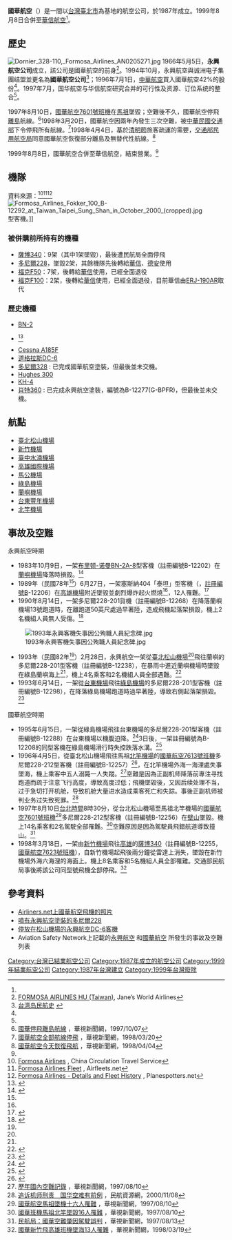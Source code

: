 {{Airline infobox
| airline=國華航空
| IATA=VY
| ICAO=FOS
| callsign=
| company_name=國華航空
| founded=1987年<ref name="cctsbeijing"/>
| ceased=1999年8月8日<ref name="mandarin">{{Cite web |url=http://www.mandarin-airlines.com/aboutus_new/xfile_about_mandarin.htm |title=華信航空公司簡介 |accessdate=2010-08-28 |archive-date=2020-11-25 |archive-url=https://web.archive.org/web/20201125022936/https://www.mandarin-airlines.com/aboutus_new/xfile_about_mandarin.htm |dead-url=no }}</ref>
| headquarters={{ROC-TW}}<br>[[臺北市|臺北市]]<ref>[http://www.taiwan.alloexpat.com/taiwan_information/airlines_taiwan.php Allo' Expat Taiwan] {{Wayback|url=http://www.taiwan.alloexpat.com/taiwan_information/airlines_taiwan.php |date=20100922060946 }}{{en}}</ref>
| hubs=
}}
'''國華航空'''（{{lang-en|'''Formosa Airlines'''}}）是一間以[[台灣|台灣]][[臺北市|臺北市]]為基地的航空公司，於1987年成立。1999年8月8日合併至[[華信航空|華信航空]]<ref name="mandarin"/>。

== 歷史 ==
[[File:Dornier_328-110,_Formosa_Airlines_AN0205271.jpg|thumb]]
1966年5月5日，'''永興航空公司'''成立，該公司是國華航空的前身<ref name="janes">[http://www.janes.com/articles/Janes-World-Airlines/FORMOSA-AIRLINES-HU-Taiwan.html FORMOSA AIRLINES HU (Taiwan)], Jane’s World Airlines{{en}}</ref>。1994年10月，永興航空與诚洲电子集團结盟並更名為'''國華航空公司'''<ref name="twairinfo">[http://www.17u.net/news/newsinfo_58974.html 台湾岛民航史] {{Wayback|url=http://www.17u.net/news/newsinfo_58974.html |date=20160304122216 }}{{zh-hans}}</ref>；1996年7月1日，[[中華航空|中華航空]]買入國華航空42%的股份<ref name="janes"/>。1997年7月，国华航空与华信航空研究合并的可行性及资源、订位系统的整合<ref name="twairinfo"/>。

1997年8月10日，[[國華航空7601號班機空難|國華航空7601號班機]]在[[馬祖|馬祖]]墜毀；空難後不久，國華航空停飛[[離島|離島]]航線。<ref>[http://news.cts.com.tw/cts/general/199710/199710070008656.html 國華停飛離島航線] {{Wayback|url=http://news.cts.com.tw/cts/general/199710/199710070008656.html |date=20190518232434 }}，華視新聞網，1997/10/07</ref>1998年3月20日，國華航空因兩年內發生三次空難，被[[中華民國交通部|中華民國交通部]]下令停飛所有航線。<ref>[http://news.cts.com.tw/cts/general/199803/199803200013840.html 國華航空全部航線停飛] {{Wayback|url=http://news.cts.com.tw/cts/general/199803/199803200013840.html |date=20190519070835 }}，華視新聞網，1998/03/20</ref>1998年4月4日，基於[[清明節|清明節]]旅客疏運的需要，[[交通部民用航空局|交通部民用航空局]]同意國華航空恢復部分離島及無替代性航線。<ref>[http://news.cts.com.tw/cts/general/199804/199804040014417.html 國華航空今天恢復飛航] {{Wayback|url=http://news.cts.com.tw/cts/general/199804/199804040014417.html |date=20190518181457 }}，華視新聞網，1998/04/04</ref>

1999年8月8日，國華航空合併至華信航空，結束營業。<ref name="mandarin"/>

== 機隊 ==
資料來源：<ref name="cctsbeijing">[http://www.cctsbeijing.com/china-flights/airlines/taiwan/formosa-airlines.html Formosa Airlines] {{Wayback|url=http://www.cctsbeijing.com/china-flights/airlines/taiwan/formosa-airlines.html |date=20130329165215 }}, China Circulation Travel Service{{en}}</ref><ref>[http://www.airfleets.net/flottecie/Formosa%20Airlines.htm Formosa Airlines Fleet] {{Wayback|url=http://www.airfleets.net/flottecie/Formosa%20Airlines.htm |date=20191227055140 }}, Airfleets.net</ref><ref>[http://www.planespotters.net/Airline/Formosa-Airlines?sort=type Formosa Airlines - Details and Fleet History] {{Wayback|url=http://www.planespotters.net/Airline/Formosa-Airlines?sort=type |date=20110513052119 }}, Planespotters.net</ref>
[[File:Formosa_Airlines_Fokker_100_B-12292_at_Taiwan_Taipei_Sung_Shan_in_October_2000_(cropped).jpg|thumb]]型客機。]]
===被併購前所持有的機種===
*[[薩博340|薩博340]]：9架（其中1架墜毀），最後遭民航局全面停飛
*[[多尼爾228|多尼爾228]]，墜毀2架，其餘機隊先後轉給[[華信航空|華信]]、[[德安航空|德安]]使用
*[[福克F50|福克F50]]：7架，後轉給[[華信航空|華信]]使用，已經全面退役
*[[福克F100|福克F100]]：2架，後轉給[[華信航空|華信]]使用，已經全面退役，目前華信由[[ERJ|ERJ-190AR]]取代

===歷史機種===
*[[BN-2|BN-2]]
*{{Link-en|Cessna 404 Titan}}<ref>{{Cite web |url=https://www.watchinese.com/sites/watchinese.com/files/article/2016/03/165/165A2_042_01.jpg |title=永興航空CESSNA TITAN404外觀 |access-date=2019-02-21 |archive-date=2021-04-18 |archive-url=https://web.archive.org/web/20210418180636/https://www.watchinese.com/sites/watchinese.com/files/article/2016/03/165/165A2_042_01.jpg |dead-url=no }}</ref>
*[[Cessna_A185F|Cessna A185F]]
*[[道格拉斯DC-6|道格拉斯DC-6]]
*[[多尼爾328|多尼爾328]] : 已完成國華航空塗裝，但最後並未交機。
*[[Hughes_300|Hughes 300]]
*[[KH-4|KH-4]]
*[[肖特360|肖特360]] : 已完成永興航空塗裝，編號為B-12277(G-BPFR)，但最後並未交機。

== 航點 ==
*[[臺北松山機場|臺北松山機場]]
*[[新竹機場|新竹機場]]
*[[臺中水湳機場|臺中水湳機場]]
*[[高雄國際機場|高雄國際機場]]
*[[馬公機場|馬公機場]]
*[[綠島機場|綠島機場]]
*[[蘭嶼機場|蘭嶼機場]]
*[[台東豐年機場|台東豐年機場]]
*[[北竿機場|北竿機場]]

== 事故及空難 ==
;永興航空時期
*1983年10月9日，一架[[Britten-Norman_Islander|布里顿-诺曼BN-2A-8]]型客機（註冊編號B-12202）在[[蘭嶼機場|蘭嶼機場]]降落時損毀。<ref>{{Cite web|url=http://aviation-safety.net/database/record.php?id=19831009-0|title=ASN Aircraft accident Pilatus Britten-Norman BN-2A-8 Islander B-12202 Orchid Island Airport (KYD)|accessdate=2011-04-23|author=Aviation Safety Network|language=en|archive-date=2012-11-09|archive-url=https://web.archive.org/web/20121109091420/http://aviation-safety.net/database/record.php?id=19831009-0|dead-url=no}}</ref>
*1989年（民國78年<ref name="cts_recentlycrash"/>）6月27日，一架塞斯納404「泰坦」型客機（{{tsl|en|Cessna 404 Titan||Cessna 404 Titan}}，[[飛機註冊編號|註冊編號]]B-12206）在[[高雄機場|高雄機場]]附近墜毀並劇烈爆炸起火燃燒<ref name="cts_recentlycrash"/>，12人罹難。<ref>{{Cite web|url=http://www.baaa-acro.com/Compagnies%20F/Formosa%20Airlines.htm|title=Formosa Airlines|accessdate=2011-04-23|author=BAAA/ACRO|language=en|deadurl=yes|archiveurl=https://web.archive.org/web/20121019022002/http://baaa-acro.com/Compagnies%20F/Formosa%20Airlines.htm|archivedate=2012-10-19}}</ref>
*1990年8月14日，一架多尼爾228-201貨機（註冊編號B-12268）在降落蘭嶼機場13號跑道時，在離跑道50英尺處過早著陸，造成飛機起落架損毀，機上2名機組人員無人受傷。<ref>{{Cite web|url=http://aviation-safety.net/database/record.php?id=19900814-0|title=ASN Aircraft accident Dornier 228-201 B-12268 Orchid Island Airport (KYD)|accessdate=2011-04-23|author=Aviation Safety Network|language=en|archive-date=2012-11-11|archive-url=https://web.archive.org/web/20121111203752/http://aviation-safety.net/database/record.php?id=19900814-0|dead-url=no}}</ref>
[[File:1993年永興客機失事因公殉職人員紀念碑.jpg|thumb]]
*1993年（民國82年<ref name="cts_recentlycrash"/>）2月28日，永興航空一架從[[臺北松山機場|臺北松山機場]]<ref name="cts_recentlycrash"/>飛往蘭嶼的多尼爾228-201型客機（註冊編號B-12238），在暴雨中進近蘭嶼機場時墜毀在綠島蘭嶼海上<ref name="cts_recentlycrash"/>，機上4名乘客和2名機組人員全部遇難。<ref>{{Cite web|url=http://aviation-safety.net/database/record.php?id=19930228-0|title=ASN Aircraft accident Dornier 228-201 B-12238 Green Island|accessdate=2011-04-23|author=Aviation Safety Network|language=en|archive-date=2013-11-12|archive-url=https://web.archive.org/web/20131112151010/http://aviation-safety.net/database/record.php?id=19930228-0|dead-url=no}}</ref>
*1993年6月14日，一架從[[台東機場|台東機場]]飛往[[綠島機場|綠島機場]]的多尼爾228-201型客機（註冊編號B-12298），在降落綠島機場跑道時過早著陸，導致右側起落架損毀。<ref>{{Cite web|url=http://aviation-safety.net/database/record.php?id=19930614-0|title=ASN Aircraft accident Dornier 228-201 B-12298 Green Island Airport (GNI)|accessdate=2011-04-23|author=Aviation Safety Network|language=en|archive-date=2012-11-07|archive-url=https://web.archive.org/web/20121107201845/http://aviation-safety.net/database/record.php?id=19930614-0|dead-url=no}}</ref>

;國華航空時期
*1995年6月15日，一架從綠島機場飛往台東機場的多尼爾228-201型客機（註冊編號B-12288）在台東機場以機腹迫降。<ref>{{Cite web|url=http://aviation-safety.net/database/record.php?id=19950615-0|title=ASN Aircraft accident Dornier 228-201 B-12288 Taitung Airport (TTT)|accessdate=2011-04-23|author=Aviation Safety Network|language=en|archive-date=2012-11-07|archive-url=https://web.archive.org/web/20121107201930/http://aviation-safety.net/database/record.php?id=19950615-0|dead-url=no}}</ref>3日後，一架註冊編號為B-12208的同型客機在綠島機場滑行時失控跌落水溝。<ref>{{Cite web|url=http://aviation-safety.net/database/record.php?id=19950618-0|title=ASN Aircraft accident Dornier 228-201 B-12208 Green Island Airport (GNI)|accessdate=2011-04-23|author=Aviation Safety Network|language=en|archive-date=2012-11-07|archive-url=https://web.archive.org/web/20121107201917/http://aviation-safety.net/database/record.php?id=19950618-0|dead-url=no}}</ref>
*1996年4月5日，從臺北松山機場飛往馬祖[[北竿機場|北竿機場]]的[[國華航空7613號班機空難|國華航空7613號班機]]多尼爾228-212型客機（註冊編號B-12257）<ref>{{Cite web|url=http://aviation-safety.net/database/record.php?id=19960405-1|title=ASN Aircraft accident Dornier 228-212 B-12257 Matsu Airport (MFK)|accessdate=2011-04-23|author=Aviation Safety Network|language=en|archive-date=2012-03-15|archive-url=https://web.archive.org/web/20120315181420/http://aviation-safety.net/database/record.php?id=19960405-1|dead-url=no}}</ref>，在北竿機場外海一海浬處失事墜海，機上乘客中五人溺斃一人失蹤。<ref name="cts_recentlycrash">[http://news.cts.com.tw/cts/general/199708/199708100006871.html 歷年國內空難記錄] {{Wayback|url=http://news.cts.com.tw/cts/general/199708/199708100006871.html |date=20190519044705 }}，華視新聞網，1997/08/10</ref>空難是因為正副机师降落前專注寻找跑道而疏于注意飞行高度，導致高度过低；飛機墜毀後，又因后续处理不当，过于急切打开机舱，导致机舱大量进水造成乘客死亡和失踪。事後正副机师被判业务过失致死罪。<ref>[http://news.carnoc.com/list/1/1936.html 追诉机师刑责　国华空难有前例] {{Wayback|url=http://news.carnoc.com/list/1/1936.html |date=20181210202642 }}，民航資源網，2000/11/08{{zh-hans}}</ref>
*1997年8月10日[[台北時間|台北時間]]8時30分，從台北松山機場至馬祖北竿機場的[[國華航空7601號班機空難|國華航空7601號班機]]<ref name="cts_vy7601crash">[http://news.cts.com.tw/cts/general/199708/199708100006868.html 國華航空馬祖墜機十六人罹難] {{Wayback|url=http://news.cts.com.tw/cts/general/199708/199708100006868.html |date=20181212103842 }}，華視新聞網，1997/08/10</ref>多尼爾228-212型客機（註冊編號B-12256）在[[壁山|壁山]]墜毀。機上14名乘客和2名駕駛全部罹難。<ref>[http://news.cts.com.tw/cts/general/199708/199708100006866.html 國華班機馬祖北竿墜毀16人罹難] {{Wayback|url=http://news.cts.com.tw/cts/general/199708/199708100006866.html |date=20181212094825 }}，華視新聞網，1997/08/10</ref>空難原因是因為駕駛員飛錯航道導致撞山。<ref>[http://news.cts.com.tw/cts/general/199708/199708130006970.html 民航局：國華空難肇因駕駛誤判] {{Wayback|url=http://news.cts.com.tw/cts/general/199708/199708130006970.html |date=20190515161227 }}，華視新聞網，1997/08/13</ref>
*1998年3月18日，一架由[[新竹機場|新竹機場]]飛往[[高雄|高雄]]的[[薩博340|薩博340]]（註冊編號B-12255，[[國華航空7623號班機空難|國華航空7623號班機]]），自新竹機場起飛後兩分鐘從雷達上消失，墜毀在新竹機場外海六海浬的海面上。機上8名乘客和5名機組人員全部罹難。交通部民航局事後將該公司同型號飛機全部停飛。<ref>[http://news.cts.com.tw/cts/general/199803/199803190013785.html 國華新竹飛高雄班機墜海13人罹難] {{Wayback|url=http://news.cts.com.tw/cts/general/199803/199803190013785.html |date=20160309210726 }}，華視新聞網，1998/03/19</ref>

== 參考資料 ==
{{reflist|2}}

*[http://www.airliners.net/search/photo.search?airlinesearch=Formosa%20Airlines&distinct_entry=true Airliners.net上國華航空飛機的照片] {{Wayback|url=http://www.airliners.net/search/photo.search?airlinesearch=Formosa%20Airlines&distinct_entry=true |date=20100225025550 }}{{en}}
*[http://www.planepictures.net/netshow.php?id=1283 噴有永興航空塗裝的多尼爾228] {{Wayback|url=http://www.planepictures.net/netshow.php?id=1283 |date=20160305073955 }}
*[http://www.airlinefan.com/airline-photos/6481630/Yung-Shing-Airlines/Douglas/DC-6/B-12201/ 停放在松山機場的永興航空DC-6客機]{{en}}
*Aviation Safety Network上記載的[http://aviation-safety.net/database/operator/airline.php?var=7509 永興航空] {{Wayback|url=http://aviation-safety.net/database/operator/airline.php?var=7509 |date=20200322201851 }}和[http://aviation-safety.net/database/operator/airline.php?var=6167 國華航空] {{Wayback|url=http://aviation-safety.net/database/operator/airline.php?var=6167 |date=20201207203509 }}所發生的事故及空難列表{{en}}

{{台灣航空公司}}

[[Category:台灣已結業航空公司|Category:台灣已結業航空公司]]
[[Category:1987年成立的航空公司|Category:1987年成立的航空公司]]
[[Category:1999年結業航空公司|Category:1999年結業航空公司]]
[[Category:1987年台灣建立|Category:1987年台灣建立]]
[[Category:1999年台灣廢除|Category:1999年台灣廢除]]